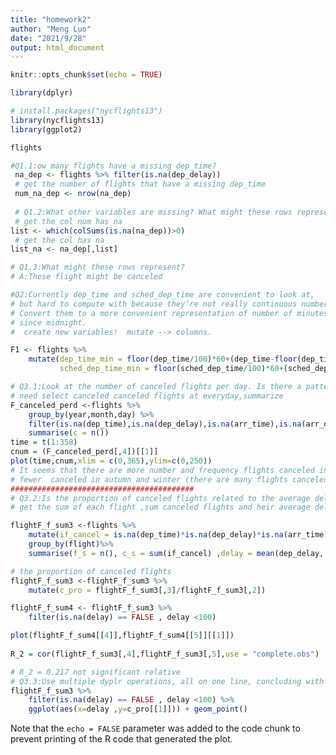 ```yaml
---
title: "homework2"
author: "Meng Luo"
date: "2021/9/28"
output: html_document
---
```


```r
knitr::opts_chunk$set(echo = TRUE)
```



```r
library(dplyr)

# install.packages("nycflights13")
library(nycflights13)
library(ggplot2)

flights

```

```r
#Q1.1:ow many flights have a missing dep_time?
 na_dep <- flights %>% filter(is.na(dep_delay))
 # get the number of flights that have a missing dep_time
 num_na_dep <- nrow(na_dep)
 
 # Q1.2:What other variables are missing? What might these rows represent?
 # get the col num has na
list <- which(colSums(is.na(na_dep))>0)
 # get the col has na
list_na <- na_dep[,list]

# Q1.3:What might these rows represent?
# A:These flight might be canceled
```

```r
#Q2:Currently dep_time and sched_dep_time are convenient to look at,
# but hard to compute with because they’re not really continuous numbers.
# Convert them to a more convenient representation of number of minutes
# since midnight.
#  create new variables!  mutate --> columns.

F1 <- flights %>%
    mutate(dep_time_min = floor(dep_time/100)*60+(dep_time-floor(dep_time/100)),
           sched_dep_time_min = floor(sched_dep_time/100)*60+(sched_dep_time-floor(sched_dep_time/100)))
```

```r
# Q3.1:Look at the number of canceled flights per day. Is there a pattern?
# need select canceled canceled flights at everyday,summarize
F_canceled_perd <-flights %>%
    group_by(year,month,day) %>%
    filter(is.na(dep_time),is.na(dep_delay),is.na(arr_time),is.na(arr_delay) )%>%
    summarise(c = n())
time = t(1:358)
cnum = (F_canceled_perd[,4])[[1]]
plot(time,cnum,xlim = c(0,365),ylim=c(0,250))
# It seems that there are more number and frequency flights canceled in spring and summer (may due to heavy rain),
# fewer  canceled in autumn and winter (there are many flights canceled in several days in winter which may be due to heavy snow)
#########################################
# Q3.2:Is the proportion of canceled flights related to the average delay?
# get the sum of each flight ,sum canceled flights and heir average delay

flightF_f_sum3 <-flights %>%
    mutate(if_cancel = is.na(dep_time)*is.na(dep_delay)*is.na(arr_time)*is.na(arr_delay))%>%
    group_by(flight)%>%
    summarise(f_s = n(), c_s = sum(if_cancel) ,delay = mean(dep_delay, na.rm = TRUE))

# the proportion of canceled flights
flightF_f_sum3 <-flightF_f_sum3 %>%
    mutate(c_pro = flightF_f_sum3[,3]/flightF_f_sum3[,2])

flightF_f_sum4 <- flightF_f_sum3 %>%
    filter(is.na(delay) == FALSE , delay <100)

plot(flightF_f_sum4[[4]],flightF_f_sum4[[5]][[1]])
    
R_2 = cor(flightF_f_sum3[,4],flightF_f_sum3[,5],use = "complete.obs")

# R_2 = 0.217 not significant relative
# Q3.3:Use multiple dyplr operations, all on one line, concluding with ggplot(aes(x= ,y=)) + geom_point()
flightF_f_sum3 %>%
    filter(is.na(delay) == FALSE , delay <100) %>% 
    ggplot(aes(x=delay ,y=c_pro[[1]])) + geom_point()
```
Note that the `echo = FALSE` parameter was added to the code chunk to prevent printing of the R code that generated the plot.
